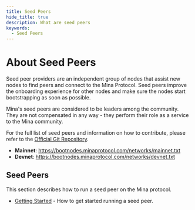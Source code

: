 ```yaml
---
title: Seed Peers
hide_title: true
description: What are seed peers
keywords:
  - Seed Peers
---
```



# About Seed Peers

Seed peer providers are an independent group of nodes that assist new nodes to find peers and connect to the Mina Protocol. Seed peers improve the onboarding experience for other nodes and make sure the nodes start bootstrapping as soon as possible.

Mina's seed peers are considered to be leaders among the community. They are not compensated in any way - they perform their role as a service to the Mina community.

For the full list of seed peers and information on how to contribute, please refer to the [Official Git Repository](https://github.com/MinaFoundation/seeds).

- **Mainnet**: https://bootnodes.minaprotocol.com/networks/mainnet.txt
- **Devnet**: https://bootnodes.minaprotocol.com/networks/devnet.txt

## Seed Peers

This section describes how to run a seed peer on the Mina protocol.

- [Getting Started](seed-peers/getting-started) - How to get started running a seed peer.
